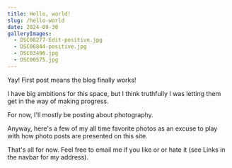 ```yaml
---
title: Hello, world!
slug: /hello-world
date: 2024-09-30
galleryImages:
  - DSC08277-Edit-positive.jpg
  - DSC06844-positive.jpg
  - DSC03496.jpg
  - DSC00575.jpg
---
```



Yay! First post means the blog finally works!

I have big ambitions for this space, but I think truthfully I was letting them get in the way of making progress.

For now, I'll mostly be posting about photography.

Anyway, here's a few of my all time favorite photos as an excuse to play with how photo posts are presented on this site.

<PostImageGroup>
  <PostImage alt="Behold, a photograph" props={props} index={0} />
  <PostImage alt="Behold, a photograph" props={props} index={1} />
  <PostImage alt="Behold, a photograph" props={props} index={2} />
  <PostImage alt="Behold, a photograph" props={props} index={3} />
</PostImageGroup>

That's all for now. Feel free to email me if you like or or hate it (see Links in the navbar for my address).
